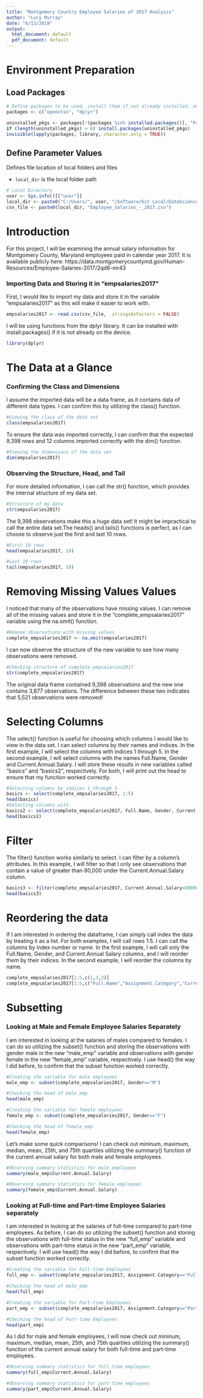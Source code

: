 ```yaml
---
title: "Montgomery Country Employee Salaries of 2017 Analysis"
author: "Lucy Murray"
date: "6/13/2019"
output:
  html_document: default
  pdf_document: default
---
```


# Environment Preparation

## Load Packages

```r
# Define packages to be used, install them if not already installed, and open them with library
packages <- c("openxlsx", "dplyr")

uninstalled_pkgs <- packages[!(packages %in% installed.packages()[, "Package"])]
if (length(uninstalled_pkgs) > 0) install.packages(uninstalled_pkgs)
invisible(lapply(packages, library, character.only = TRUE))
```

## Define Parameter Values

Defines file location of local folders and files

-   `local_dir` is the local folder path

```r
# Local Directory
user <- Sys.info()[["user"]]
local_dir <- paste0("C:/Users/", user, "/Software/Git Local/DataScienceCertificate_MC/flatfiles/")
csv_file <- paste0(local_dir, "Employee_Salaries_-_2017.csv")
```

# Introduction

For this project, I will be examining the annual salary information for Montgomery County, Maryland employees paid in calendar year 2017. It is available publicly here: https://data.montgomerycountymd.gov/Human-Resources/Employee-Salaries-2017/2qd6-mr43

### Importing Data and Storing it in "empsalaries2017"

First, I would like to import my data and store it in the variable "empsalaries2017" as this will make it easier to work with.

```r
empsalaries2017 <- read.csv(csv_file,  stringsAsFactors = FALSE)
```

I will be using functions from the dplyr library. It can be installed with install.packages() if it is not already on the device.
```r
library(dplyr)
```

# The Data at a Glance

### Confirming the Class and Dimensions

I assume the imported data will be a data frame, as it contains data of different data types. I can confirm this by utilizing the class() function.

```r
#Viewing the class of the data set
class(empsalaries2017)
```

To ensure the data was imported correctly, I can confirm that the expected 9,398 rows and 12 columns imported correctly with the dim() function.

```r
#Viewing the dimensions of the data set
dim(empsalaries2017)
```

### Observing the Structure, Head, and Tail

For more detailed information, I can call the str() function, which provides the internal structure of my data set.

```r
#Structure of my data
str(empsalaries2017)
```

The 9,398 observations make this a huge data set! It might be impractical to call the entire data set.The heads() and tails() functions is perfect, as I can choose to observe just the first and last 10 rows.

```r
#First 10 rows
head(empsalaries2017, 10)

#Last 10 rows
tail(empsalaries2017, 10)
```

# Removing Missing Values Values
I noticed that many of the observations have missing values. I can remove all of the missing values and store it in the "complete_empsalaries2017" variable using the na.omit() function.
```r
#Remove observations with missing values
complete_empsalaries2017 <- na.omit(empsalaries2017)
```

I can now observe the structure of the new variable to see how many observations were removed. 
```r
#Checking structure of complete_empsalaries2017
str(complete_empsalaries2017)
```

The original data frame contained 9,398 observations and the new one contains 3,877 observations. The difference between these two indicates that 5,521 observations were removed!

# Selecting Columns
The select() function is useful for choosing which columns I would like to view in the data set. I can select columns by their names and indices. In the first example, I will select the columns with indices 1 through 5. In the second example, I will select columns with the names Full.Name, Gender and Current.Annual.Salary. I will store these results in new variables called "basics" and "basics2", respectively. For both, I will print out the head to ensure that my function worked correctly.
```r
#Selecting columns by indices 1 through 5
basics <- select(complete_empsalaries2017, 1:5)
head(basics)
#Selecting columns with 
basics2 <- select(complete_empsalaries2017, Full.Name, Gender, Current.Annual.Salary)
head(basics2)
```

# Filter
The filter() function works similarly to select. I can filter by a column's attributes. In this example, I will filter so that I only see observations that contain a value of greater than 80,000 under the Current.Annual.Salary column.
```r
basics3 <- filter(complete_empsalaries2017, Current.Annual.Salary>80000)
head(basics3)
```

# Reordering the data
If I am interested in ordering the dataframe, I can simply call index the data by treating it as a list. For both examples, I will call rows 1:5. I can call the columns by index number or name. In the first example, I will call only the Full.Name, Gender, and Current.Annual Salary columns, and I will reorder them by their indices. In the second example, I will reorder the columns by name.
```r
complete_empsalaries2017[1:5,c(1,3,2)]
complete_empsalaries2017[1:5,c("Full.Name","Assignment.Category","Current.Annual.Salary")]
```

# Subsetting

### Looking at Male and Female Employee Salaries Separately

I am interested in looking at the salaries of males compared to females. I can do so utilizing the subset() function and storing the observations with gender male in the new "male_emp" variable and observations with gender female in the new "female_emp" variable, respectively. I use head() the way I did before, to confirm that the subset function worked correctly.
```r
#Creating the variable for male employees
male_emp <- subset(complete_empsalaries2017, Gender=="M")

#Checking the head of male_emp
head(male_emp)

#Creating the variable for female employees
female_emp <- subset(complete_empsalaries2017, Gender=="F")

#Checking the head of female_emp
head(female_emp)
```

Let's make some quick comparisons! I can check out mininum, maximum, median, mean, 25th, and 75th quartiles utilizing the summary() function of the current annual salary for both male and female employees.

```r
#Observing summary statistics for male employees
summary(male_emp$Current.Annual.Salary)

#Observing summary statistics for female employees
summary(female_emp$Current.Annual.Salary)
```


### Looking at Full-time and Part-time Employee Salaries separately

I am interested in looking at the salaries of full-time compared to part-time employees. As before, I can do so utilizing the subset() function and storing the observations with full-time status in the new "full_emp" variable and observations with part-time status in the new "part_emp" variable, respectively. I will use head() the way I did before, to confirm that the subset function worked correctly.
```r
#Creating the variable for Full-time Employees
full_emp <- subset(complete_empsalaries2017, Assignment.Category=="Fulltime-Regular")

#Checking the head of male_emp
head(full_emp)

#Creating the variable for Part-time Employees
part_emp <- subset(complete_empsalaries2017, Assignment.Category=="Parttime-Regular")

#Checking the head of Part-time Employees
head(part_emp)
```

As I did for male and female employees, I will now check out mininum, maximum, median, mean, 25th, and 75th quartiles utilizing the summary() function of the current annual salary for both full-time and part-time employees.

```r
#Observing summary statistics for full-time employees
summary(full_emp$Current.Annual.Salary)

#Observing summary statistics for part-time employees
summary(part_emp$Current.Annual.Salary)
```